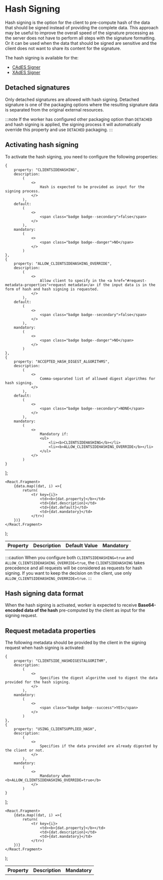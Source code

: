 # Hash Signing

Hash signing is the option for the client to pre-compute hash of the data that should be signed instead of providing the complete data. This approach may be useful to improve the overall speed of the signature processing as the server does not have to perform all steps with the signature formatting. Or it can be used when the data that should be signed are sensitive and the client does not want to share its content for the signature.

The hash signing is available for the:
- [CAdES Signer](./cades-signer/cades)
- [XAdES Signer](./xades-signer/xades)

## Detached signatures

Only detached signatures are allowed with hash signing. Detached signature is one of the packaging options where the resulting signature data is separated from the original external resources.

:::note
If the worker has configured other packaging option than `DETACHED` and hash signing is applied, the signing process it will automatically override this property and use `DETACHED` packaging.
:::

## Activating hash signing

To activate the hash signing, you need to configure the following properties:

    {
        property: "CLIENTSIDEHASHING",
        description:
            (
                <>
                    Hash is expected to be provided as input for the signing process.
                </>
            ),
        default:
            (
                <>
                    <span class="badge badge--secondary">false</span>
                </>
            ),
        mandatory:
            (
                <>
                    <span class="badge badge--danger">NO</span>
                </>
            )
    },
    {
        property: "ALLOW_CLIENTSIDEHASHING_OVERRIDE",
        description:
            (
                <>
                    Allow client to specify in the <a href="#request-metadata-properties">request metadata</a> if the input data is in the form of hash and hash signing is requested.
                </>
            ),
        default:
            (
                <>
                    <span class="badge badge--secondary">false</span>
                </>
            ),
        mandatory:
            (
                <>
                    <span class="badge badge--danger">NO</span>
                </>
            )
    },
    {
        property: "ACCEPTED_HASH_DIGEST_ALGORITHMS",
        description:
            (
                <>
                    Comma-separated list of allowed digest algorithms for hash signing.
                </>
            ),
        default:
            (
                <>
                    <span class="badge badge--secondary">NONE</span>
                </>
            ),
        mandatory:
            (
                <>
                    Mandatory if:
                    <ul>
                        <li><b>CLIENTSIDEHASHING</b></li>
                        <li><b>ALLOW_CLIENTSIDEHASHING_OVERRIDE</b></li>
                    </ul>
                </>
            )
    }
];

    <React.Fragment>
        {data.map((dat, i) =>{
            return(
                <tr key={i}>
                    <td><b>{dat.property}</b></td>
                    <td>{dat.description}</td>
                    <td>{dat.default}</td>
                    <td>{dat.mandatory}</td>
                </tr>)
        })}
    </React.Fragment>
);

<table>
    <th>Property</th>
    <th>Description</th>
    <th>Default Value</th>
    <th>Mandatory</th>
    <tbody>
    <GenTable data={data}/>
    </tbody>
</table>

:::caution
When you configure both `CLIENTSIDEHASHING=true` and `ALLOW_CLIENTSIDEHASHING_OVERRIDE=true`, the `CLIENTSIDEHASHING` takes precedence and all requests will be considered as requests for hash signing. If you want to keep the decision on the client, use only `ALLOW_CLIENTSIDEHASHING_OVERRIDE=true`.
:::

## Hash signing data format

When the hash signing is activated, worker is expected to receive **Base64-encoded data of the hash** pre-computed by the client as input for the signing request.

## Request metadata properties

The following metadata should be provided by the client in the signing request when hash signing is activated:

    {
        property: "CLIENTSIDE_HASHDIGESTALGORITHM",
        description:
            (
                <>
                    Specifies the digest algorithm used to digest the data provided for the hash signing.
                </>
            ),
        mandatory:
            (
                <>
                    <span class="badge badge--success">YES</span>
                </>
            )
    },
    {
        property: "USING_CLIENTSUPPLIED_HASH",
        description:
            (
                <>
                    Specifies if the data provided are already digested by the client or not.
                </>
            ),
        mandatory:
            (
                <>
                    Mandatory when <b>ALLOW_CLIENTSIDEHASHING_OVERRIDE=true</b>
                </>
            )
    }
];

    <React.Fragment>
        {data.map((dat, i) =>{
            return(
                <tr key={i}>
                    <td><b>{dat.property}</b></td>
                    <td>{dat.description}</td>
                    <td>{dat.mandatory}</td>
                </tr>)
        })}
    </React.Fragment>
);

<table>
    <th>Property</th>
    <th>Description</th>
    <th>Mandatory</th>
    <tbody>
    <GenMetaTable data={requestdata}/>
    </tbody>
</table>
